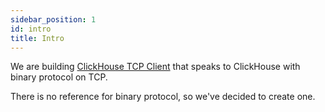 ```yaml
---
sidebar_position: 1
id: intro
title: Intro
---
```


We are building [ClickHouse TCP Client](https://github.com/go-faster/ch) that speaks to ClickHouse with binary protocol
on TCP.

There is no reference for binary protocol, so we've decided to create one.
